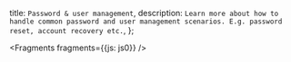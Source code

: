   title: `Password & user management`,
  description: `Learn more about how to handle common password and user management scenarios. E.g. password reset, account recovery etc.`,
};


<Fragments fragments={{js: js0}} />